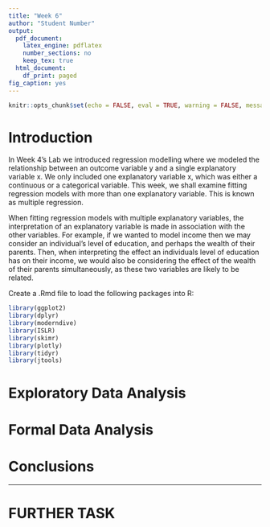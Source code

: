 ```yaml
---
title: "Week 6"
author: "Student Number"
output:
  pdf_document:
    latex_engine: pdflatex
    number_sections: no
    keep_tex: true
  html_document:
    df_print: paged
fig_caption: yes
---
```


```r
knitr::opts_chunk$set(echo = FALSE, eval = TRUE, warning = FALSE, message = FALSE, comment = NA)
```


# Introduction {#sec:intro}

In Week 4’s Lab we introduced regression modelling where we modeled the relationship between an outcome variable y and a single explanatory variable x. We only included one explanatory variable x, which was either a continuous or a categorical variable. This week, we shall examine fitting regression models with more than one explanatory variable. This is known as multiple regression.

When fitting regression models with multiple explanatory variables, the interpretation of an explanatory variable is made in association with the other variables. For example, if we wanted to model income then we may consider an individual’s level of education, and perhaps the wealth of their parents. Then, when interpreting the effect an individuals level of education has on their income, we would also be considering the effect of the wealth of their parents simultaneously, as these two variables are likely to be related.

Create a .Rmd file to load the following packages into R:

```r
library(ggplot2)
library(dplyr)
library(moderndive)
library(ISLR)
library(skimr)
library(plotly)
library(tidyr)
library(jtools)
```



# Exploratory Data Analysis {#sec:EDA}


# Formal Data Analysis {#sec:FDA}


# Conclusions {#sec:Conc}

***
\newpage
# FURTHER TASK